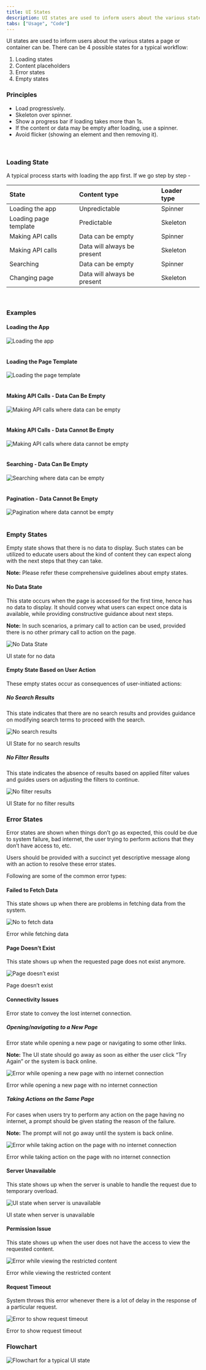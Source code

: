 ```yaml
---
title: UI States
description: UI states are used to inform users about the various states a page or container can be.
tabs: ["Usage", "Code"]
---
```



UI states are used to inform users about the various states a page or container can be. There can be 4 possible states for a typical workflow:
1. Loading states
2. Content placeholders
3. Error states
4. Empty states


### Principles
* Load progressively.
* Skeleton over spinner.
* Show a progress bar if loading takes more than 1s.
* If the content or data may be empty after loading, use a spinner.
* Avoid flicker (showing an element and then removing it).
<br/>

### Loading State
A typical process starts with loading the app first. If we go step by step -

<table style={{width: "100%"}}>
    <thead>
        <tr>
            <th align="left">State</th>
            <th align="left">Content type</th>
            <th align="left">Loader type</th>
        </tr>
    </thead>
    <tbody>
        <tr>
            <td>Loading the app</td>
            <td>Unpredictable</td>
            <td>Spinner</td>
        </tr>
        <tr>
            <td>Loading page template</td>
            <td>Predictable</td>
            <td>Skeleton</td>
        </tr>
        <tr>
            <td>Making API calls</td>
            <td>Data can be empty</td>
            <td>Spinner</td>
        </tr>
        <tr>
            <td>Making API calls</td>
            <td>Data will always be present</td>
            <td>Skeleton</td>
        </tr>
        <tr>
            <td>Searching</td>
            <td>Data can be empty</td>
            <td>Spinner</td>
        </tr>
        <tr>
            <td>Changing page</td>
            <td>Data will always be present</td>
            <td>Skeleton</td>
        </tr>
    </tbody>
</table>
<br/>

### Examples
#### Loading the App

![Loading the app](./images/uiStates-1.jpg)
<br/>
<br/>

#### Loading the Page Template

![Loading the page template](./images/uiStates-2.jpg)
<br/>
<br/>

#### Making API Calls - Data Can Be Empty

![Making API calls where data can be empty](./images/uiStates-3.jpg)
<br/>
<br/>

#### Making API Calls - Data Cannot Be Empty

![Making API calls where data cannot be empty](./images/uiStates-4.jpg)
<br/>
<br/>

#### Searching - Data Can Be Empty

![Searching where data can be empty](./images/uiStates-5.jpg)
<br/>
<br/>

#### Pagination - Data Cannot Be Empty

![Pagination where data cannot be empty](./images/uiStates-6.jpg)
<br/>
<br/>

### Empty States

Empty state shows that there is no data to display. Such states can be utilized to educate users about the kind of content they can expect along with the next steps that they can take. 

**Note:** Please refer these comprehensive guidelines about empty states. 


#### No Data State

This state occurs when the page is accessed for the first time, hence has no data to display. It should convey what users can expect once data is available, while providing constructive guidance about next steps.

**Note:** In such scenarios, a primary call to action can be used, provided there is no other primary call to action on the page. 

![No Data State](./images/NoDataState.png)
<Caption>UI state for no data</Caption>

#### Empty State Based on User Action

These empty states occur as consequences of user-initiated actions:

##### No Search Results

This state indicates that there are no search results and provides guidance on modifying search terms to proceed with the search.

![No search results](./images/NoSearchResults.png)
<Caption>UI State for no search results</Caption>

##### No Filter Results

This state indicates the absence of results based on applied filter values and guides users on adjusting the filters to continue.

![No filter results](./images/NoFilterResults.png)
<Caption>UI State for no filter results</Caption>

### Error States

Error states are shown when things don’t go as expected, this could be due to system failure, bad internet, the user trying to perform actions that they don’t have access to, etc.

Users should be provided with a succinct yet descriptive message along with an action to resolve these error states.

Following are some of the common error types: 

#### Failed to Fetch Data

This state shows up when there are problems in fetching data from the system.

![No to fetch data](./images/FailedToFetchData.png)
<Caption>Error while fetching data</Caption>

#### Page Doesn’t Exist

This state shows up when the requested page does not exist anymore.

![Page doesn’t exist](./images/PageDoesnotExist.png)
<Caption>Page doesn’t exist</Caption>

#### Connectivity Issues

Error state to convey the lost internet connection.

##### Opening/navigating to a New Page

Error state while opening a new page or navigating to some other links. 

**Note:** The UI state should go away as soon as either the user click “Try Again” or the system is back online.

![Error while opening a new page with no internet connection](./images/ConnectivityIssue-1.png)
<Caption>Error while opening a new page with no internet connection</Caption>

##### Taking Actions on the Same Page

For cases when users try to perform any action on the page having no internet, a prompt should be given stating the reason of the failure.

**Note:** The prompt will not go away until the system is back online.

![Error while taking action on the page with no internet connection](./images/ConnectivityIssue-2.png)
<Caption>Error while taking action on the page with no internet connection</Caption>

#### Server Unavailable

This state shows up when the server is unable to handle the request due to temporary overload. 

![UI state when server is unavailable](./images/ServerDown.png)
<Caption>UI state when server is unavailable</Caption>

#### Permission Issue

This state shows up when the user does not have the access to view the requested content. 

![Error while viewing the restricted content](./images/AccessIssue.png)
<Caption>Error while viewing the restricted content</Caption>

#### Request Timeout

System throws this error whenever there is a lot of delay in the response of a particular request. 

![Error to show request timeout](./images/TimeOut.png)
<Caption>Error to show request timeout</Caption>

### Flowchart

![Flowchart for a typical UI state](./images/uiStates-8.png)
<br/>
<br/>